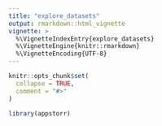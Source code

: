```yaml
---
title: "explore_datasets"
output: rmarkdown::html_vignette
vignette: >
  %\VignetteIndexEntry{explore_datasets}
  %\VignetteEngine{knitr::rmarkdown}
  %\VignetteEncoding{UTF-8}
---
```


```r
knitr::opts_chunk$set(
  collapse = TRUE,
  comment = "#>"
)
```

```r
library(appstorr)
```
